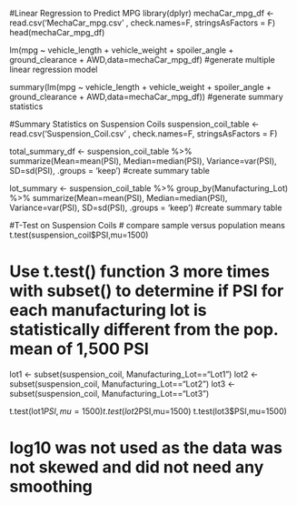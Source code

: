 #Linear Regression to Predict MPG
library(dplyr)
mechaCar_mpg_df <- read.csv('MechaCar_mpg.csv' , check.names=F, stringsAsFactors = F)
head(mechaCar_mpg_df)

lm(mpg ~ vehicle_length + vehicle_weight + spoiler_angle + ground_clearance + AWD,data=mechaCar_mpg_df) #generate multiple linear regression model

summary(lm(mpg ~ vehicle_length + vehicle_weight + spoiler_angle + ground_clearance + AWD,data=mechaCar_mpg_df)) #generate summary statistics

#Summary Statistics on Suspension Coils
suspension_coil_table <- read.csv('Suspension_Coil.csv' , check.names=F, stringsAsFactors = F)

total_summary_df <- suspension_coil_table %>% summarize(Mean=mean(PSI), Median=median(PSI), Variance=var(PSI), SD=sd(PSI), .groups = 'keep') #create summary table

lot_summary <- suspension_coil_table %>% group_by(Manufacturing_Lot) %>% summarize(Mean=mean(PSI), Median=median(PSI), Variance=var(PSI), SD=sd(PSI), .groups = 'keep') #create summary table

#T-Test on Suspension Coils
# compare sample versus population means
t.test(suspension_coil$PSI,mu=1500)

# Use t.test() function 3 more times with subset() to determine if PSI for each manufacturing lot is statistically different from the pop. mean of 1,500 PSI
lot1 <- subset(suspension_coil, Manufacturing_Lot=="Lot1")
lot2 <- subset(suspension_coil, Manufacturing_Lot=="Lot2")
lot3 <- subset(suspension_coil, Manufacturing_Lot=="Lot3")

t.test(lot1$PSI,mu=1500)
t.test(lot2$PSI,mu=1500)
t.test(lot3$PSI,mu=1500)

# log10 was not used as the data was not skewed and did not need any smoothing



